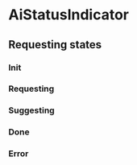 
<Meta of={AiStatusIndicatorStory} />

# AiStatusIndicator

## Requesting states

### Init
<Story id="js-packages-ai-client-aistatusindicator--init" />

### Requesting
<Story id="js-packages-ai-client-aistatusindicator--requesting" />

### Suggesting
<Story id="js-packages-ai-client-aistatusindicator--suggesting" />

### Done
<Story id="js-packages-ai-client-aistatusindicator--done" />

### Error
<Story id="js-packages-ai-client-aistatusindicator--error" />

